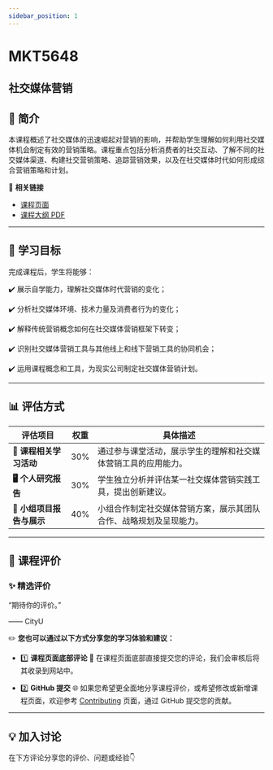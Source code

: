 ```yaml
---
sidebar_position: 1
---
```


# MKT5648
## 社交媒体营销

## **📘 简介**
本课程概述了社交媒体的迅速崛起对营销的影响，并帮助学生理解如何利用社交媒体机会制定有效的营销策略。课程重点包括分析消费者的社交互动、了解不同的社交媒体渠道、构建社交营销策略、追踪营销效果，以及在社交媒体时代如何形成综合营销策略和计划。

🔗 **相关链接**
- [课程页面](https://www.cityu.edu.hk/catalogue/pg/202526/course/MKT5648.htm)
- [课程大纲 PDF](https://www.cityu.edu.hk/catalogue/pg/202526/course/MKT5648.pdf)

---

## **🎯 学习目标**

完成课程后，学生将能够：

✔️ 展示自学能力，理解社交媒体时代营销的变化；

✔️ 分析社交媒体环境、技术力量及消费者行为的变化；

✔️ 解释传统营销概念如何在社交媒体营销框架下转变；

✔️ 识别社交媒体营销工具与其他线上和线下营销工具的协同机会；

✔️ 运用课程概念和工具，为现实公司制定社交媒体营销计划。

---

## **📊 评估方式**

| **评估项目**          | **权重** | **具体描述**                                                                                       |
|----------------------|---------|---------------------------------------------------------------------------------------------------|
| **📝 课程相关学习活动** | 30%     | 通过参与课堂活动，展示学生的理解和社交媒体营销工具的应用能力。                                     |
| **🖥️ 个人研究报告**   | 30%     | 学生独立分析并评估某一社交媒体营销实践工具，提出创新建议。                                         |
| **📄 小组项目报告与展示** | 40%     | 小组合作制定社交媒体营销方案，展示其团队合作、战略规划及呈现能力。                               |

---

## **💬 课程评价**

### ✨ **精选评价**
<div className={commentStyles.commentBox}>
    <p className={commentStyles.commentText}>
        “期待你的评价。”
    </p>
    <p className={commentStyles.commentAuthor}>—— CityU</p>
</div>

✏️ **您也可以通过以下方式分享您的学习体验和建议：**

- 1️⃣ **课程页面底部评论**
💬 在课程页面底部直接提交您的评论，我们会审核后将其收录到网站中。

- 2️⃣ **GitHub 提交**
🌐 如果您希望更全面地分享课程评价，或希望修改或新增课程页面，欢迎参考 [Contributing](/contributing) 页面，通过 GitHub 提交您的贡献。

---

## **💡 加入讨论**

在下方评论分享您的评价、问题或经验👇
<Utterances />
